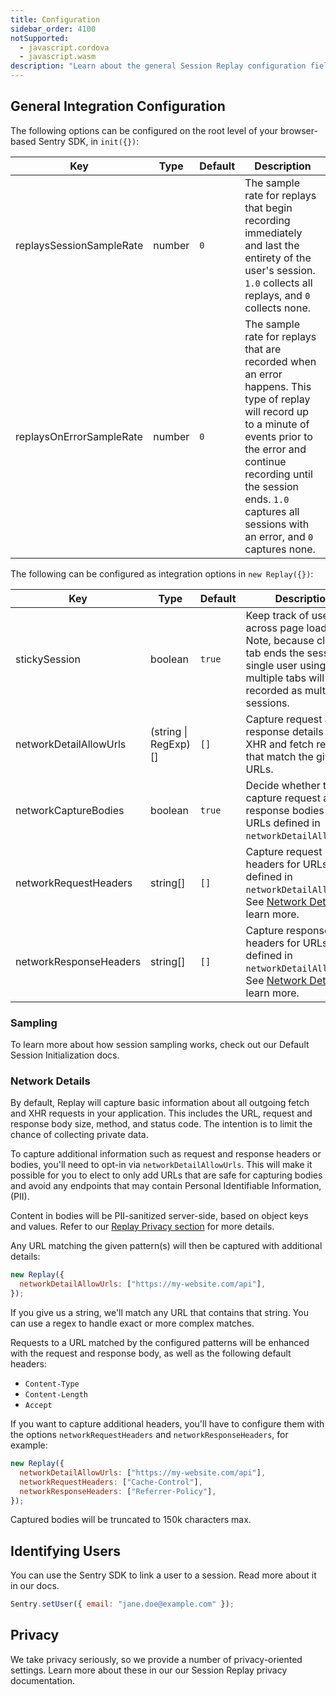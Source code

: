 ```yaml
---
title: Configuration
sidebar_order: 4100
notSupported:
  - javascript.cordova
  - javascript.wasm
description: "Learn about the general Session Replay configuration fields."
---
```


<Include name="beta-note-session-replay.mdx" />

## General Integration Configuration

The following options can be configured on the root level of your browser-based Sentry SDK, in `init({})`:

| Key                      | Type   | Default | Description                                                                                                                                                                                                                                                       |
| ------------------------ | ------ | ------- | ----------------------------------------------------------------------------------------------------------------------------------------------------------------------------------------------------------------------------------------------------------------- |
| replaysSessionSampleRate | number | `0`     | The sample rate for replays that begin recording immediately and last the entirety of the user's session. `1.0` collects all replays, and `0` collects none.                                                                                                      |
| replaysOnErrorSampleRate | number | `0`     | The sample rate for replays that are recorded when an error happens. This type of replay will record up to a minute of events prior to the error and continue recording until the session ends. `1.0` captures all sessions with an error, and `0` captures none. |

The following can be configured as integration options in `new Replay({})`:

| Key                    | Type                 | Default | Description                                                                                                                                                   |
| ---------------------- | -------------------- | ------- | ------------------------------------------------------------------------------------------------------------------------------------------------------------- |
| stickySession          | boolean              | `true`  | Keep track of users across page loads. Note, because closing a tab ends the session, a single user using multiple tabs will be recorded as multiple sessions. |
| networkDetailAllowUrls | (string \| RegExp)[] | `[]`    | Capture request and response details for XHR and fetch requests that match the given URLs.                                                                    |
| networkCaptureBodies   | boolean              | `true`  | Decide whether to capture request and response bodies for URLs defined in `networkDetailAllowUrls`.                                                           |
| networkRequestHeaders  | string[]             | `[]`    | Capture request headers for URLs defined in `networkDetailAllowUrls`. See [Network Details](#network-details) to learn more.                                  |
| networkResponseHeaders | string[]             | `[]`    | Capture response headers for URLs defined in `networkDetailAllowUrls`. See [Network Details](#network-details) to learn more.                                 |

### Sampling

To learn more about how session sampling works, check out our <PlatformLink to="/session-replay/understanding-sessions/#default-session-initialization">Default Session Initialization</PlatformLink> docs.

### Network Details

By default, Replay will capture basic information about all outgoing fetch and XHR requests in your application. This includes the URL, request and response body size, method, and status code. The intention is to limit the chance of collecting private data.

To capture additional information such as request and response headers or bodies, you'll need to opt-in via `networkDetailAllowUrls`. This will make it possible for you to elect to only add URLs that are safe for capturing bodies and avoid any endpoints that may contain Personal Identifiable Information, (PII).

<Note>

Content in bodies will be PII-sanitized server-side, based on object keys and values. Refer to our [Replay Privacy section](/session-replay/privacy/#network-request-and-response-bodies-and-headers) for more details.

</Note>

Any URL matching the given pattern(s) will then be captured with additional details:

```javascript
new Replay({
  networkDetailAllowUrls: ["https://my-website.com/api"],
});
```

If you give us a string, we'll match any URL that contains that string. You can use a regex to handle exact or more complex matches.

Requests to a URL matched by the configured patterns will be enhanced with the request and response body, as well as the following default headers:

- `Content-Type`
- `Content-Length`
- `Accept`

If you want to capture additional headers, you'll have to configure them with the options `networkRequestHeaders` and `networkResponseHeaders`, for example:

```javascript
new Replay({
  networkDetailAllowUrls: ["https://my-website.com/api"],
  networkRequestHeaders: ["Cache-Control"],
  networkResponseHeaders: ["Referrer-Policy"],
});
```

<Note>Captured bodies will be truncated to 150k characters max.</Note>

## Identifying Users

You can use the Sentry SDK to link a user to a session. Read more about it in our <PlatformLink to="/enriching-events/identify-user">docs</PlatformLink>.

```javascript
Sentry.setUser({ email: "jane.doe@example.com" });
```

## Privacy

We take privacy seriously, so we provide a number of privacy-oriented settings. Learn more about these in our our <PlatformLink to="/session-replay/privacy/#privacy-configuration">Session Replay privacy documentation</PlatformLink>.
